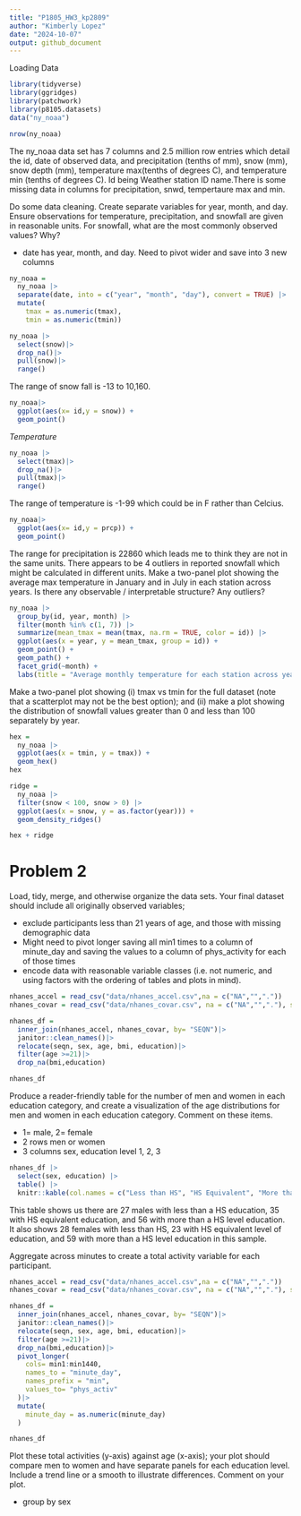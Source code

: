 ```yaml
---
title: "P1805_HW3_kp2809"
author: "Kimberly Lopez"
date: "2024-10-07"
output: github_document
---
```

Loading Data 
```r
library(tidyverse)
library(ggridges)
library(patchwork)
library(p8105.datasets)
data("ny_noaa")

```

```r
nrow(ny_noaa)
```

The ny_noaa data set has 7 columns and 2.5 million row entries which detail the id, date of observed data, and precipitation (tenths of mm), snow (mm), snow depth (mm), temperature max(tenths of degrees C), and temperature min (tenths of degrees C). Id being Weather station ID name.There is some missing data in columns for precipitation, snwd, tempertaure max and min. 


Do some data cleaning. Create separate variables for year, month, and day. Ensure observations for temperature, precipitation, and snowfall are given in reasonable units. For snowfall, what are the most commonly observed values? Why?

- date has year, month, and day. Need to pivot wider and save into 3 new columns 

```r
ny_noaa = 
  ny_noaa |>
  separate(date, into = c("year", "month", "day"), convert = TRUE) |> 
  mutate(
    tmax = as.numeric(tmax),
    tmin = as.numeric(tmin))


```

```r
ny_noaa |> 
  select(snow)|>
  drop_na()|>
  pull(snow)|> 
  range()
```
The range of snow fall is -13 to 10,160. 

```r
ny_noaa|>
  ggplot(aes(x= id,y = snow)) + 
  geom_point()
```

*Temperature* 
```r
ny_noaa |> 
  select(tmax)|>
  drop_na()|> 
  pull(tmax)|>
  range()

```
The range of temperature is -1-99 which could be in F rather than Celcius. 
```r
ny_noaa|>
  ggplot(aes(x= id,y = prcp)) + 
  geom_point()
```

The range for precipitation is 22860 which leads me to think they are not in the same units. 
There appears to be 4 outliers in reported snowfall which might be calculated in different units. 
Make a two-panel plot showing the average max temperature in January and in July in each station across years. Is there any observable / interpretable structure? Any outliers?


```r
ny_noaa |> 
  group_by(id, year, month) |> 
  filter(month %in% c(1, 7)) |> 
  summarize(mean_tmax = mean(tmax, na.rm = TRUE, color = id)) |> 
  ggplot(aes(x = year, y = mean_tmax, group = id)) + 
  geom_point() + 
  geom_path() +
  facet_grid(~month) +
  labs(title = "Average monthly temperature for each station across years for January and July")
```


Make a two-panel plot showing (i) tmax vs tmin for the full dataset (note that a scatterplot may not be the best option); and (ii) make a plot showing the distribution of snowfall values greater than 0 and less than 100 separately by year.

```r
hex = 
  ny_noaa |>
  ggplot(aes(x = tmin, y = tmax)) + 
  geom_hex()
hex
```

```r
ridge = 
  ny_noaa |>
  filter(snow < 100, snow > 0) |>
  ggplot(aes(x = snow, y = as.factor(year))) + 
  geom_density_ridges()

hex + ridge
```



# Problem 2 

Load, tidy, merge, and otherwise organize the data sets. Your final dataset should include all originally observed variables; 

- exclude participants less than 21 years of age, and those with missing demographic data
- Might need to pivot longer saving all min1 times to a column of minute_day and saving the values to a column of phys_activity for each of those times
- encode data with reasonable variable classes (i.e. not numeric, and using factors with the ordering of tables and plots in mind).

```r
nhanes_accel = read_csv("data/nhanes_accel.csv",na = c("NA","","."))
nhanes_covar = read_csv("data/nhanes_covar.csv", na = c("NA","","."), skip =4)

nhanes_df = 
  inner_join(nhanes_accel, nhanes_covar, by= "SEQN")|>
  janitor::clean_names()|>
  relocate(seqn, sex, age, bmi, education)|>
  filter(age >=21)|>
  drop_na(bmi,education)

nhanes_df
```
Produce a reader-friendly table for the number of men and women in each education category, and create a visualization of the age distributions for men and women in each education category. Comment on these items.

- 1= male, 2= female
- 2 rows men or women 
- 3 columns sex, education level 1, 2, 3 

```r
nhanes_df |>
  select(sex, education) |>
  table() |>
  knitr::kable(col.names = c("Less than HS", "HS Equivalent", "More than HS"))

```

This table shows us there are 27 males with less than a HS education, 35 with HS equivalent education, and 56 with more than a HS level education. It also shows 28 females with less than HS, 23 with HS equivalent level of education, and 59 with more than a HS level education in this sample. 


Aggregate across minutes to create a total activity variable for each participant. 

```r
nhanes_accel = read_csv("data/nhanes_accel.csv",na = c("NA","","."))
nhanes_covar = read_csv("data/nhanes_covar.csv", na = c("NA","","."), skip =4)

nhanes_df = 
  inner_join(nhanes_accel, nhanes_covar, by= "SEQN")|>
  janitor::clean_names()|>
  relocate(seqn, sex, age, bmi, education)|>
  filter(age >=21)|>
  drop_na(bmi,education)|>
  pivot_longer(
    cols= min1:min1440,
    names_to = "minute_day", 
    names_prefix = "min",
    values_to= "phys_activ"
  )|>
  mutate(
    minute_day = as.numeric(minute_day)
  )

nhanes_df
```

Plot these total activities (y-axis) against age (x-axis); your plot should compare men to women and have separate panels for each education level. Include a trend line or a smooth to illustrate differences. Comment on your plot.

- group by sex 
